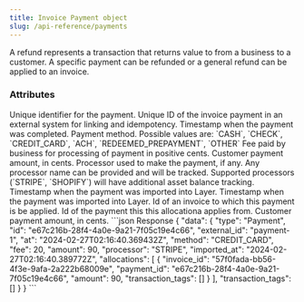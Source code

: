 ```yaml
---
title: Invoice Payment object
slug: /api-reference/payments
---
```



A refund represents a transaction that returns value to from a business to a customer. A specific payment can be refunded or a general refund can be applied to an invoice.

### Attributes

<ParamField body="id" required="true" type="string">
  Unique identifier for the payment.
</ParamField>
<ParamField body="external_id" type="string">
  Unique ID of the invoice payment in an external system for linking and
  idempotency.
</ParamField>
<ParamField body="at" required="true" type="string">
  Timestamp when the payment was completed.
</ParamField>
<ParamField body="method" required="true" type="enum">
  Payment method. Possible values are: `CASH`, `CHECK`, `CREDIT_CARD`, `ACH`,
  `REDEEMED_PREPAYMENT`, `OTHER`
</ParamField>
<ParamField body="fee" required="true" type="integer">
  Fee paid by business for processing of payment in positive cents.
</ParamField>
<ParamField body="amount" required="true" type="integer">
  Customer payment amount, in cents.
</ParamField>
<ParamField body="processor" type="string">
  Processor used to make the payment, if any.
  Any processor name can be provided and will be tracked.
  Supported processors (`STRIPE`, `SHOPIFY`) will have additional asset balance tracking.
</ParamField>
<ParamField body="imported_at" required="true" type="ISO8601 timestamp">
  Timestamp when the payment was imported into Layer.
</ParamField>
<ParamField
  body="allocations"
  required="true"
  type="array of InvoicePaymentAllocation objects"
>
  Timestamp when the payment was imported into Layer.
  <Expandable title="InvoicePaymentAllocation properties">
    <ResponseField name="invoice_id" type="string">
      Id of an invoice to which this payment is be applied.
    </ResponseField>
    <ResponseField name="payment_id" type="string">
      Id of the payment this this allocationa applies from.
    </ResponseField>
    <ResponseField name="amount" required="true" type="integer">
      Customer payment amount, in cents.
    </ResponseField>
  </Expandable>
</ParamField>

<ResponseExample>
```json Response
 {
   "data": {
     "type": "Payment",
     "id": "e67c216b-28f4-4a0e-9a21-7f05c19e4c66",
     "external_id": "payment-1",
     "at": "2024-02-27T02:16:40.369432Z",
     "method": "CREDIT_CARD",
     "fee": 20,
     "amount": 90,
     "processor": "STRIPE",
     "imported_at": "2024-02-27T02:16:40.389772Z",
     "allocations": [
       {
         "invoice_id": "57f0fada-bb56-4f3e-9afa-2a222b68009e",
         "payment_id": "e67c216b-28f4-4a0e-9a21-7f05c19e4c66",
         "amount": 90,
         "transaction_tags": []
       }
     ],
     "transaction_tags": []
   }
 }
 ```
</ResponseExample>